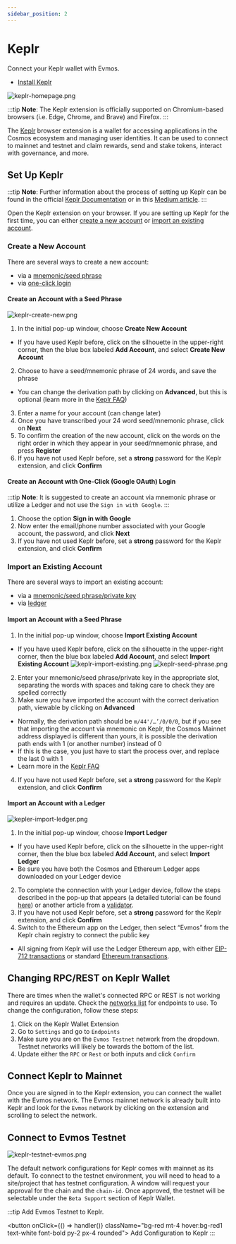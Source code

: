 ```yaml
---
sidebar_position: 2
---
```


# Keplr

Connect your Keplr wallet with Evmos.

- [Install Keplr](https://www.keplr.app/)

![keplr-homepage.png](/img/keplr-homepage.png)

:::tip
**Note**: The Keplr extension is officially supported on Chromium-based browsers (i.e. Edge, Chrome, and Brave) and Firefox.
:::

<!-- import ProjectValue from '@site/src/components/ProjectValue.js'; -->

The [Keplr](https://www.keplr.app/) browser extension is a wallet for accessing applications in the Cosmos ecosystem and
managing user identities. It can be used to connect to <ProjectValue keyword="name" /> mainnet and testnet and claim
rewards, send and stake tokens, interact with governance, and more.

## Set Up Keplr

:::tip
**Note**: Further information about the process of setting up Keplr can be found in the official
[Keplr Documentation](https://keplr.crunch.help/getting-started) or in this [Medium article](https://medium.com/chainapsis/how-to-use-keplr-wallet-40afc80907f6).
:::

Open the Keplr extension on your browser. If you are setting up Keplr for the first time, you can either
[create a new account](#create-a-new-account) or [import an existing account](#import-an-existing-account).

### Create a New Account

There are several ways to create a new account:

- via a [mnemonic/seed phrase](#create-an-account-with-a-seed-phrase)
- via [one-click login](#create-an-account-with-one-click-login)

#### Create an Account with a Seed Phrase

![keplr-create-new.png](/img/keplr-create-new.png)

1. In the initial pop-up window, choose **Create New Account**

- If you have used Keplr before, click on the silhouette in the upper-right corner, then the blue box labeled
**Add Account**, and select **Create New Account**

2. Choose to have a seed/mnemonic phrase of 24 words, and save the phrase

- You can change the derivation path by clicking on **Advanced**, but this is optional (learn more in the
[Keplr FAQ](https://faq.keplr.app/))

3. Enter a name for your account (can change later)
4. Once you have transcribed your 24 word seed/mnemonic phrase, click on **Next**
5. To confirm the creation of the new account, click on the words on the right order in which they appear in your
seed/mnemonic phrase, and press **Register**
6. If you have not used Keplr before, set a **strong** password for the Keplr extension, and click **Confirm**

#### Create an Account with One-Click (Google OAuth) Login

:::tip
**Note**: It is suggested to create an account via mnemonic phrase or utilize a Ledger and not use the `Sign in with Google`.
:::

1. Choose the option **Sign in with Google**
2. Now enter the email/phone number associated with your Google account, the password, and click **Next**
3. If you have not used Keplr before, set a **strong** password for the Keplr extension, and click **Confirm**

### Import an Existing Account

There are several ways to import an existing account:

- via a [mnemonic/seed phrase/private key](#import-an-account-with-a-seed-phrase)
- via [ledger](#import-an-account-with-a-ledger)

#### Import an Account with a Seed Phrase

1. In the initial pop-up window, choose **Import Existing Account**

- If you have used Keplr before, click on the silhouette in the upper-right corner, then the blue box labeled
**Add Account**, and select **Import Existing Account**
![keplr-import-existing.png](/img/keplr-import-existing.png)
![keplr-seed-phrase.png](/img/keplr-seed-phrase.png)

2. Enter your mnemonic/seed phrase/private key in the appropriate slot, separating the words with spaces and taking
care to check they are spelled correctly
3. Make sure you have imported the account with the correct derivation path, viewable by clicking on **Advanced**

- Normally, the derivation path should be `m/44'/…’/0/0/0`, but if you see that importing the account via
mnemonic on Keplr, the Cosmos Mainnet address displayed is different than yours, it is possible the derivation
    path ends with 1 (or another number) instead of 0
- If this is the case, you just have to start the process over, and replace the last 0 with 1
- Learn more in the [Keplr FAQ](https://faq.keplr.app/)

4. If you have not used Keplr before, set a **strong** password for the Keplr extension, and click **Confirm**

#### Import an Account with a Ledger

![kepler-import-ledger.png](/img/kepler-import-ledger.png)

1. In the initial pop-up window, choose **Import Ledger**

- If you have used Keplr before, click on the silhouette in the upper-right corner, then the blue box labeled
**Add Account**, and select **Import Ledger**
- Be sure you have both the Cosmos and Ethereum Ledger apps downloaded on your Ledger device

2. To complete the connection with your Ledger device, follow the steps described in the pop-up that appears (a detailed
tutorial can be found [here](https://medium.com/chainapsis/how-to-use-ledger-nano-hardware-wallet-with-keplr-9ea7f07826c2))
or another article from a [validator](https://medium.com/coinmonks/how-to-set-up-ledger-wallet-evmos-using-keplr-c438cf8c5321).
3. If you have not used Keplr before, set a **strong** password for the Keplr extension, and click **Confirm**
4. Switch to the Ethereum app on the Ledger, then select “Evmos” from the Keplr chain registry to connect the public key

- All signing from Keplr will use the Ledger Ethereum app, with either [EIP-712 transactions](https://eips.ethereum.org/EIPS/eip-712)
or standard [Ethereum transactions](https://ethereum.org/en/developers/docs/transactions/).

## Changing RPC/REST on Keplr Wallet

There are times when the wallet's connected RPC or REST is not working and requires an update. Check the
[networks list](../../develop/api/networks) for endpoints to use. To change the configuration, follow these steps:

1. Click on the Keplr Wallet Extension
2. Go to `Settings` and go to `Endpoints`
3. Make sure you are on the `Evmos Testnet` network from the dropdown. Testnet networks will likely be towards the bottom
of the list.
4. Update either the `RPC` or `Rest` or both inputs and click `Confirm`

## Connect Keplr to Mainnet

Once you are signed in to the Keplr extension, you can connect the wallet with the Evmos network. The Evmos mainnet network
is already built into Keplr and look for the `Evmos` network by clicking on the extension and scrolling to select the network.

## Connect to Evmos Testnet

![keplr-testnet-evmos.png](/img/keplr-testnet-evmos.png)

The default network configurations for Keplr comes with mainnet as its default. To connect to the testnet environment,
you will need to head to a site/project that has testnet configuration. A window will request your approval for the chain
and the `chain-id`. Once approved, the testnet will be selectable under the `Beta Support` section of Keplr Wallet.

<!-- import { chainConfig, handler } from '@site/src/utils/ChainConfig'; -->

:::tip
Add Evmos Testnet to Keplr.

<button onClick={() => handler()} className="bg-red mt-4 hover:bg-red1 text-white font-bold py-2 px-4 rounded">
  Add Configuration to Keplr
</button>
:::
